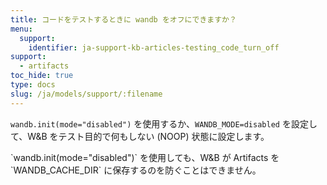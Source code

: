 ```yaml
---
title: コードをテストするときに wandb をオフにできますか？
menu:
  support:
    identifier: ja-support-kb-articles-testing_code_turn_off
support:
  - artifacts
toc_hide: true
type: docs
slug: /ja/models/support/:filename
---
```

`wandb.init(mode="disabled")` を使用するか、`WANDB_MODE=disabled` を設定して、W&B をテスト目的で何もしない (NOOP) 状態に設定します。

<Note>
`wandb.init(mode="disabled")` を使用しても、W&B が Artifacts を `WANDB_CACHE_DIR` に保存するのを防ぐことはできません。
</Note>